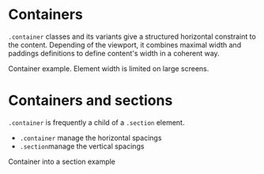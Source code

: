 
<Meta
  title="Layouts/Containers"
/>

# Containers

`.container` classes and its variants give a structured horizontal constraint to the content. Depending of the viewport, it combines maximal width and paddings definitions to define content's width in a coherent way.

<Canvas >
<div class="container">
  Container example. Element width is limited on large screens.
</div>
</Canvas>

# Containers and sections

`.container` is frequently a child of a `.section` element.
- `.container` manage the horizontal spacings
- `.section`manage the vertical spacings

<Canvas >
  <section class="section bg--secondary-100">
    <div class="container">
      Container into a section example
    </div>
  </section>
</Canvas>



